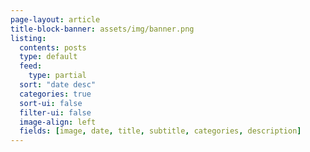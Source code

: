 ```yaml
---
page-layout: article
title-block-banner: assets/img/banner.png
listing:
  contents: posts
  type: default
  feed: 
    type: partial
  sort: "date desc"
  categories: true
  sort-ui: false
  filter-ui: false
  image-align: left
  fields: [image, date, title, subtitle, categories, description]
---
```

